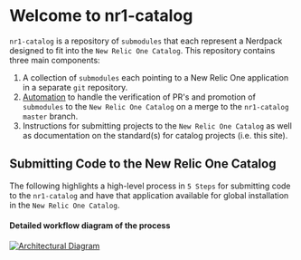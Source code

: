 
# Welcome to nr1-catalog

`nr1-catalog` is a repository of `submodules` that each represent a Nerdpack designed to fit into the `New Relic One Catalog`. This repository contains three main components:

1. A collection of `submodules` each pointing to a New Relic One application in a separate `git` repository.
2. [Automation](https://github.com/newrelic/nr1-catalog/tree/master/.github) to handle the verification of PR's and promotion of `submodules` to the `New Relic One Catalog` on a merge to the `nr1-catalog master` branch.
3. Instructions for submitting projects to the `New Relic One Catalog` as well as documentation on the standard(s) for catalog projects (i.e. this site).

## Submitting Code to the New Relic One Catalog

The following highlights a high-level process in `5 Steps` for submitting code to the `nr1-catalog` and have that application available for global installation in the `New Relic One Catalog`.
<ProcessTimeline />

#### Detailed workflow diagram of the process

[![Architectural Diagram](https://github.com/newrelic/nr1-catalog/blob/master/docs/docs/images/nr1-catalog_workflow.png?raw=true)](https://github.com/newrelic/nr1-catalog/blob/master/docs/docs/images/nr1-catalog_workflow.png)
